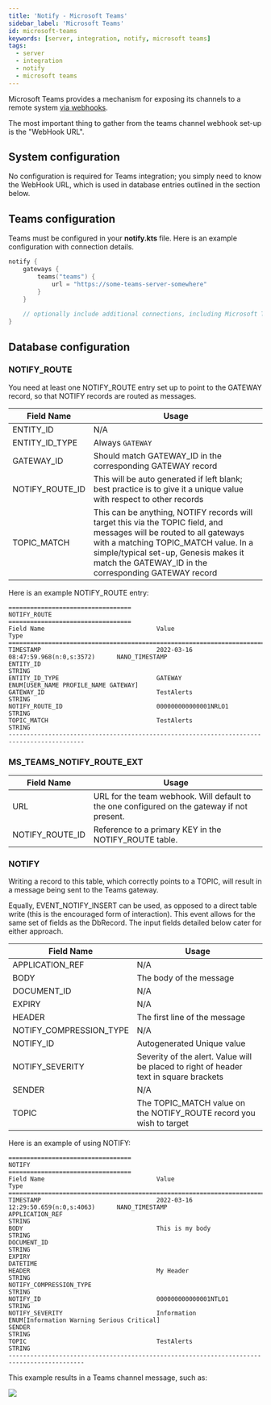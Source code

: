 ```yaml
---
title: 'Notify - Microsoft Teams'
sidebar_label: 'Microsoft Teams'
id: microsoft-teams
keywords: [server, integration, notify, microsoft teams]
tags:
  - server
  - integration
  - notify
  - microsoft teams
---
```


Microsoft Teams provides a mechanism for exposing its channels to a remote system [via webhooks](https://docs.microsoft.com/en-us/microsoftteams/platform/webhooks-and-connectors/how-to/add-incoming-webhook).

The most important thing to gather from the teams channel webhook set-up is the "WebHook URL".

## System configuration

No configuration is required for Teams integration; you simply need to know the WebHook URL, which is used in database entries outlined in the section below.

## Teams configuration

Teams must be configured in your **notify.kts** file. Here is an example configuration with connection details. 

```kotlin
notify {
    gateways {
        teams("teams") {
            url = "https://some-teams-server-somewhere"
        }
	}
    
    // optionally include additional connections, including Microsoft Teams connections
}
```

## Database configuration

### NOTIFY_ROUTE

You need at least one NOTIFY_ROUTE entry set up to point to the GATEWAY record, so that NOTIFY records are routed as messages.

| Field Name | Usage |
| --- | --- |
| ENTITY_ID | N/A |
| ENTITY_ID_TYPE | Always `GATEWAY` |
| GATEWAY_ID | Should match GATEWAY_ID in the corresponding GATEWAY record |
| NOTIFY_ROUTE_ID | This will be auto generated if left blank; best practice is to give it a unique value with respect to other records |
| TOPIC_MATCH | This can be anything, NOTIFY records will target this via the TOPIC field, and messages will be routed to all gateways with a matching TOPIC_MATCH value. In a simple/typical set-up, Genesis makes it match the GATEWAY_ID in the corresponding GATEWAY record |

Here is an example NOTIFY_ROUTE entry:

```
==================================
NOTIFY_ROUTE
==================================
Field Name                               Value                                    Type
===========================================================================================
TIMESTAMP                                2022-03-16 08:47:59.968(n:0,s:3572)      NANO_TIMESTAMP
ENTITY_ID                                                                         STRING
ENTITY_ID_TYPE                           GATEWAY                                  ENUM[USER_NAME PROFILE_NAME GATEWAY]
GATEWAY_ID                               TestAlerts                               STRING
NOTIFY_ROUTE_ID                          000000000000001NRLO1                     STRING
TOPIC_MATCH                              TestAlerts                               STRING
-------------------------------------------------------------------------------------------
```

### MS_TEAMS_NOTIFY_ROUTE_EXT

| Field Name | Usage |
| --- | --- |
| URL | URL for the team webhook. Will default to the one configured on the gateway if not present. | 
| NOTIFY_ROUTE_ID | Reference to a primary KEY in the NOTIFY_ROUTE table. |

### NOTIFY

Writing a record to this table, which correctly points to a TOPIC, will result in a message being sent to the Teams gateway.

Equally, EVENT_NOTIFY_INSERT can be used, as opposed to a direct table write (this is the encouraged form of interaction). This event allows for the same set of fields as the DbRecord. The input fields detailed below cater for either approach.

| Field Name | Usage                                                                                  |
| --- |----------------------------------------------------------------------------------------|
| APPLICATION_REF | N/A                                                                                    |
| BODY | The body of the message                                                                |
| DOCUMENT_ID | N/A                                                                                    |
| EXPIRY | N/A                                                                                    |
| HEADER | The first line of the message                                                          |
| NOTIFY_COMPRESSION_TYPE | N/A                                                                                    |
| NOTIFY_ID | Autogenerated Unique value                                                             |
| NOTIFY_SEVERITY | Severity of the alert. Value will be placed to right of header text in square brackets |
| SENDER | N/A                                                                                    |
| TOPIC | The TOPIC_MATCH value on the NOTIFY_ROUTE record you wish to target                    |

Here is an example of using NOTIFY:

```
==================================
NOTIFY
==================================
Field Name                               Value                                    Type
===========================================================================================
TIMESTAMP                                2022-03-16 12:29:50.659(n:0,s:4063)      NANO_TIMESTAMP
APPLICATION_REF                                                                   STRING
BODY                                     This is my body                          STRING
DOCUMENT_ID                                                                       STRING
EXPIRY                                                                            DATETIME
HEADER                                   My Header                                STRING
NOTIFY_COMPRESSION_TYPE                                                           STRING
NOTIFY_ID                                000000000000001NTLO1                     STRING
NOTIFY_SEVERITY                          Information                              ENUM[Information Warning Serious Critical]
SENDER                                                                            STRING
TOPIC                                    TestAlerts                               STRING
-------------------------------------------------------------------------------------------
```

This example results in a Teams channel message, such as:

![](/img/notify-teams-example.png)
